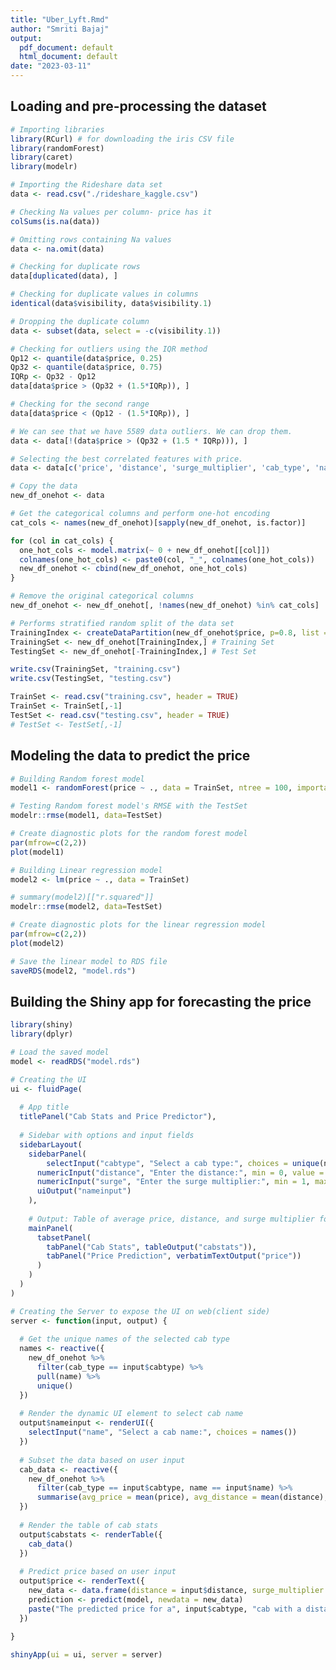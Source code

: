 ```yaml
---
title: "Uber_Lyft.Rmd"
author: "Smriti Bajaj"
output:
  pdf_document: default
  html_document: default
date: "2023-03-11"
---
```


## Loading and pre-processing the dataset

```r
# Importing libraries
library(RCurl) # for downloading the iris CSV file
library(randomForest)
library(caret)
library(modelr)

# Importing the Rideshare data set
data <- read.csv("./rideshare_kaggle.csv")
```

```r
# Checking Na values per column- price has it
colSums(is.na(data))
```

```r
# Omitting rows containing Na values
data <- na.omit(data)
```

```r
# Checking for duplicate rows
data[duplicated(data), ]
```


```r
# Checking for duplicate values in columns
identical(data$visibility, data$visibility.1)
```


```r
# Dropping the duplicate column
data <- subset(data, select = -c(visibility.1))
```


```r
# Checking for outliers using the IQR method 
Qp12 <- quantile(data$price, 0.25)
Qp32 <- quantile(data$price, 0.75)
IQRp <- Qp32 - Qp12
data[data$price > (Qp32 + (1.5*IQRp)), ]
```

```r
# Checking for the second range
data[data$price < (Qp12 - (1.5*IQRp)), ]
```

```r
# We can see that we have 5589 data outliers. We can drop them.
data <- data[!(data$price > (Qp32 + (1.5 * IQRp))), ]
```



```r
# Selecting the best correlated features with price.
data <- data[c('price', 'distance', 'surge_multiplier', 'cab_type', 'name')]
```


```r

# Copy the data
new_df_onehot <- data

# Get the categorical columns and perform one-hot encoding
cat_cols <- names(new_df_onehot)[sapply(new_df_onehot, is.factor)]

for (col in cat_cols) {
  one_hot_cols <- model.matrix(~ 0 + new_df_onehot[[col]])
  colnames(one_hot_cols) <- paste0(col, "_", colnames(one_hot_cols))
  new_df_onehot <- cbind(new_df_onehot, one_hot_cols)
}

# Remove the original categorical columns
new_df_onehot <- new_df_onehot[, !names(new_df_onehot) %in% cat_cols]

```



```r
# Performs stratified random split of the data set
TrainingIndex <- createDataPartition(new_df_onehot$price, p=0.8, list = FALSE)
TrainingSet <- new_df_onehot[TrainingIndex,] # Training Set
TestingSet <- new_df_onehot[-TrainingIndex,] # Test Set

write.csv(TrainingSet, "training.csv")
write.csv(TestingSet, "testing.csv")

TrainSet <- read.csv("training.csv", header = TRUE)
TrainSet <- TrainSet[,-1]
TestSet <- read.csv("testing.csv", header = TRUE)
# TestSet <- TestSet[,-1]
```

## Modeling the data to predict the price

```r
# Building Random forest model
model1 <- randomForest(price ~ ., data = TrainSet, ntree = 100, importance = TRUE)
```


```r
# Testing Random forest model's RMSE with the TestSet
modelr::rmse(model1, data=TestSet)
```

```r
# Create diagnostic plots for the random forest model
par(mfrow=c(2,2))
plot(model1)
```


```r
# Building Linear regression model
model2 <- lm(price ~ ., data = TrainSet)
```


```r
# summary(model2)[["r.squared"]]
modelr::rmse(model2, data=TestSet)
```


```r
# Create diagnostic plots for the linear regression model
par(mfrow=c(2,2))
plot(model2)
```


```r
# Save the linear model to RDS file
saveRDS(model2, "model.rds")
```

## Building the Shiny app for forecasting the price

```r
library(shiny)
library(dplyr)

# Load the saved model
model <- readRDS("model.rds")

# Creating the UI
ui <- fluidPage(
  
  # App title
  titlePanel("Cab Stats and Price Predictor"),
  
  # Sidebar with options and input fields
  sidebarLayout(
    sidebarPanel(
        selectInput("cabtype", "Select a cab type:", choices = unique(new_df_onehot$cab_type)),
      numericInput("distance", "Enter the distance:", min = 0, value = 1),
      numericInput("surge", "Enter the surge multiplier:", min = 1, max = 3, value = 1),
      uiOutput("nameinput")
    ),
    
    # Output: Table of average price, distance, and surge multiplier for each cab name, and price prediction
    mainPanel(
      tabsetPanel(
        tabPanel("Cab Stats", tableOutput("cabstats")),
        tabPanel("Price Prediction", verbatimTextOutput("price"))
      )
    )
  )
)
```

```r
# Creating the Server to expose the UI on web(client side)
server <- function(input, output) {
  
  # Get the unique names of the selected cab type
  names <- reactive({
    new_df_onehot %>%
      filter(cab_type == input$cabtype) %>%
      pull(name) %>%
      unique()
  })
  
  # Render the dynamic UI element to select cab name
  output$nameinput <- renderUI({
    selectInput("name", "Select a cab name:", choices = names())
  })
  
  # Subset the data based on user input
  cab_data <- reactive({
    new_df_onehot %>% 
      filter(cab_type == input$cabtype, name == input$name) %>% 
      summarise(avg_price = mean(price), avg_distance = mean(distance), avg_surge = mean(surge_multiplier))
  })
  
  # Render the table of cab stats
  output$cabstats <- renderTable({
    cab_data()
  })
  
  # Predict price based on user input
  output$price <- renderText({
    new_data <- data.frame(distance = input$distance, surge_multiplier = input$surge, cab_type = input$cabtype, name = input$name)
    prediction <- predict(model, newdata = new_data)
    paste("The predicted price for a", input$cabtype, "cab with a distance of", input$distance, "and a surge multiplier of", input$surge, "is:", round(prediction, 2))
  })
  
}

shinyApp(ui = ui, server = server)


```

